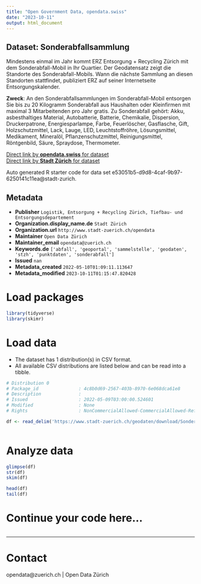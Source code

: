 ```yaml
---
title: "Open Government Data, opendata.swiss"
date: "2023-10-11"
output: html_document
---
```


## Dataset: Sonderabfallsammlung

Mindestens einmal im Jahr kommt ERZ Entsorgung + Recycling Zürich mit dem Sonderabfall-Mobil in Ihr Quartier. Der Geodatensatz zeigt die Standorte des Sonderabfall-Mobils. Wann die nächste Sammlung an diesen Standorten stattfindet, publiziert ERZ auf seiner Internetseite Entsorgungskalender.

**Zweck**: An den Sonderabfallsammlungen im Sonderabfall-Mobil entsorgen Sie bis zu 20 Kilogramm Sonderabfall aus Haushalten oder Kleinfirmen mit maximal 3 Mitarbeitenden pro Jahr gratis. Zu Sonderabfall gehört: Akku, asbesthaltiges Material, Autobatterie, Batterie, Chemikalie, Dispersion, Druckerpatrone, Energiesparlampe, Farbe, Feuerlöscher, Gasflasche, Gift, Holzschutzmittel, Lack, Lauge, LED, Leuchtstoffröhre, Lösungsmittel, Medikament, Mineralöl, Pflanzenschutzmittel, Reinigungsmittel, Röntgenbild, Säure, Spraydose, Thermometer.

[Direct link by **opendata.swiss** for dataset](https://opendata.swiss/de/dataset/sonderabfallsammlung)<br>
[Direct link by **Stadt Zürich** for dataset](https://data.stadt-zuerich.ch/dataset/geo_sonderabfallsammlung)

Auto generated R starter code for data set e53051b5-d9d8-4caf-9b97-6250141c11ea@stadt-zurich.

## Metadata

- **Publisher** `Logistik, Entsorgung + Recycling Zürich, Tiefbau- und Entsorgungsdepartement`
- **Organization.display_name.de** `Stadt Zürich`
- **Organization.url** `http://www.stadt-zuerich.ch/opendata`
- **Maintainer** `Open Data Zürich`
- **Maintainer_email** `opendata@zuerich.ch`
- **Keywords.de** `['abfall', 'geoportal', 'sammelstelle', 'geodaten', 'stzh', 'punktdaten', 'sonderabfall']`
- **Issued** `nan`
- **Metadata_created** `2022-05-10T01:09:11.113647`
- **Metadata_modified** `2023-10-11T01:15:47.820428`


# Load packages

```r

library(tidyverse)
library(skimr)

```

# Load data

-   The dataset has 1 distribution(s) in CSV format.
-   All available CSV distributions are listed below and can be read into a tibble.

```r

# Distribution 0
# Package_id               : 4c8b0d69-2567-403b-8970-6e068dca61e8
# Description              : 
# Issued                   : 2022-05-09T03:00:00.524601
# Modified                 : None
# Rights                   : NonCommercialAllowed-CommercialAllowed-ReferenceNotRequired

df <- read_delim('https://www.stadt-zuerich.ch/geodaten/download/Sonderabfallsammlung?format=10008')



```

# Analyze data

```r

glimpse(df)
str(df)
skim(df)

head(df)
tail(df)

```

# Continue your code here...

```r

```

------------------------------------------------------------------------

# Contact

opendata@zuerich.ch | Open Data Zürich
